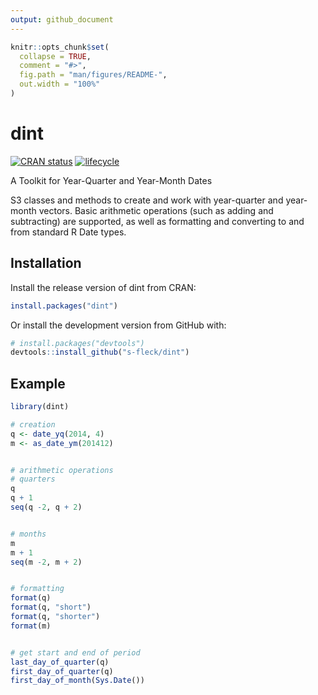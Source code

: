 ```yaml
---
output: github_document
---
```


<!-- README.md is generated from README.Rmd. Please edit that file -->

```r
knitr::opts_chunk$set(
  collapse = TRUE,
  comment = "#>",
  fig.path = "man/figures/README-",
  out.width = "100%"
)
```
# dint

[![CRAN status](https://www.r-pkg.org/badges/version/dint)](https://cran.r-project.org/package=dint)
[![lifecycle](https://img.shields.io/badge/lifecycle-stable-brightgreen.svg)](https://www.tidyverse.org/lifecycle/#stable)

A Toolkit for Year-Quarter and Year-Month Dates

S3 classes and methods to create and work with year-quarter and year-month 
vectors. Basic arithmetic operations (such as adding and subtracting) are
supported, as well as formatting and converting to and from standard R
Date types.

## Installation

Install the release version of dint from CRAN:

```r
install.packages("dint")
```

Or install the development version from GitHub with:

```r
# install.packages("devtools")
devtools::install_github("s-fleck/dint")
```




## Example

```r
library(dint)

# creation
q <- date_yq(2014, 4)
m <- as_date_ym(201412)


# arithmetic operations
# quarters
q
q + 1
seq(q -2, q + 2)


# months
m
m + 1
seq(m -2, m + 2)


# formatting
format(q)
format(q, "short")
format(q, "shorter")
format(m)


# get start and end of period
last_day_of_quarter(q)
first_day_of_quarter(q)
first_day_of_month(Sys.Date())

```
